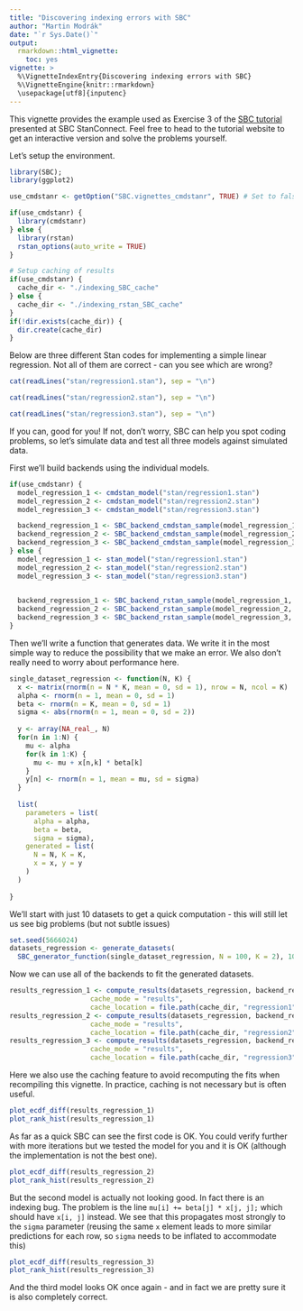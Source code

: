 ```yaml
---
title: "Discovering indexing errors with SBC"
author: "Martin Modrák"
date: "`r Sys.Date()`"
output: 
  rmarkdown::html_vignette:
    toc: yes
vignette: >
  %\VignetteIndexEntry{Discovering indexing errors with SBC}
  %\VignetteEngine{knitr::rmarkdown}
  \usepackage[utf8]{inputenc}
---
```


This vignette provides the example used as Exercise 3 of the [SBC tutorial](https://www.martinmodrak.cz/post/2021-sbc_tutorial/)
presented at SBC StanConnect. Feel free to head to the tutorial website to get an interactive version and solve the problems yourself.

Let's setup the environment.

```r
library(SBC); 
library(ggplot2)

use_cmdstanr <- getOption("SBC.vignettes_cmdstanr", TRUE) # Set to false to use rstan instead

if(use_cmdstanr) {
  library(cmdstanr)
} else {
  library(rstan)
  rstan_options(auto_write = TRUE)
}

# Setup caching of results
if(use_cmdstanr) {
  cache_dir <- "./indexing_SBC_cache"
} else {
  cache_dir <- "./indexing_rstan_SBC_cache"
}
if(!dir.exists(cache_dir)) {
  dir.create(cache_dir)
}

```

Below are three different Stan codes for implementing a simple linear regression. Not all of them are correct - can you see which are wrong?

```r
cat(readLines("stan/regression1.stan"), sep = "\n")
```


```r
cat(readLines("stan/regression2.stan"), sep = "\n")
```

```r
cat(readLines("stan/regression3.stan"), sep = "\n")
```


If you can, good for you! If not, don't worry, SBC can help you spot coding problems, so let's simulate
data and test all three models against simulated data.


First we'll build backends using the individual models. 

```r
if(use_cmdstanr) {
  model_regression_1 <- cmdstan_model("stan/regression1.stan")
  model_regression_2 <- cmdstan_model("stan/regression2.stan")
  model_regression_3 <- cmdstan_model("stan/regression3.stan")

  backend_regression_1 <- SBC_backend_cmdstan_sample(model_regression_1, iter_warmup = 400, iter_sampling = 500)
  backend_regression_2 <- SBC_backend_cmdstan_sample(model_regression_2, iter_warmup = 400, iter_sampling = 500)
  backend_regression_3 <- SBC_backend_cmdstan_sample(model_regression_3, iter_warmup = 400, iter_sampling = 500)
} else {
  model_regression_1 <- stan_model("stan/regression1.stan")
  model_regression_2 <- stan_model("stan/regression2.stan")
  model_regression_3 <- stan_model("stan/regression3.stan")

  
  backend_regression_1 <- SBC_backend_rstan_sample(model_regression_1, iter = 900, warmup = 400)
  backend_regression_2 <- SBC_backend_rstan_sample(model_regression_2, iter = 900, warmup = 400)
  backend_regression_3 <- SBC_backend_rstan_sample(model_regression_3, iter = 900, warmup = 400)
}

```

Then we'll write a function that generates data. We write it in the most simple
way to reduce the possibility that we make an error. We also don't really need to
worry about performance here.

```r

single_dataset_regression <- function(N, K) {
  x <- matrix(rnorm(n = N * K, mean = 0, sd = 1), nrow = N, ncol = K)
  alpha <- rnorm(n = 1, mean = 0, sd = 1)
  beta <- rnorm(n = K, mean = 0, sd = 1)
  sigma <- abs(rnorm(n = 1, mean = 0, sd = 2))
  
  y <- array(NA_real_, N)
  for(n in 1:N) {
    mu <- alpha
    for(k in 1:K) {
      mu <- mu + x[n,k] * beta[k]
    }
    y[n] <- rnorm(n = 1, mean = mu, sd = sigma) 
  }
  
  list(
    parameters = list(
      alpha = alpha,
      beta = beta,
      sigma = sigma),
    generated = list(
      N = N, K = K,
      x = x, y = y
    )
  )
  
}
```

We'll start with just 10 datasets to get a quick computation - this will still
let us see big problems (but not subtle issues)

```r
set.seed(5666024)
datasets_regression <- generate_datasets(
  SBC_generator_function(single_dataset_regression, N = 100, K = 2), 10)
```


Now we can use all of the backends to fit the generated datasets.

```r
results_regression_1 <- compute_results(datasets_regression, backend_regression_1, 
                    cache_mode = "results", 
                    cache_location = file.path(cache_dir, "regression1"))
results_regression_2 <- compute_results(datasets_regression, backend_regression_2, 
                    cache_mode = "results", 
                    cache_location = file.path(cache_dir, "regression2"))
results_regression_3 <- compute_results(datasets_regression, backend_regression_3, 
                    cache_mode = "results", 
                    cache_location = file.path(cache_dir, "regression3"))
```

Here we also use the caching feature to avoid recomputing the fits when recompiling this vignette. 
In practice, caching is not necessary but is often useful.

```r
plot_ecdf_diff(results_regression_1)
plot_rank_hist(results_regression_1)

```

As far as a quick SBC can see the first code is OK. You could verify further with more iterations
but we tested the model for you and it is OK (although the implementation is not the best one).


```r
plot_ecdf_diff(results_regression_2)
plot_rank_hist(results_regression_2)

```

But the second model is actually not looking good.  In fact there is an indexing bug. The problem is the line
`mu[i] += beta[j] * x[j, j];` which should have `x[i, j]` instead. We see that this 
propagates most strongly to the `sigma` parameter (reusing the same `x` element leads to more similar predictions for each row, so `sigma` needs to be inflated to accommodate this)


```r
plot_ecdf_diff(results_regression_3)
plot_rank_hist(results_regression_3)
```


And the third model looks OK once again - and in fact we are pretty sure it is also completely correct.
